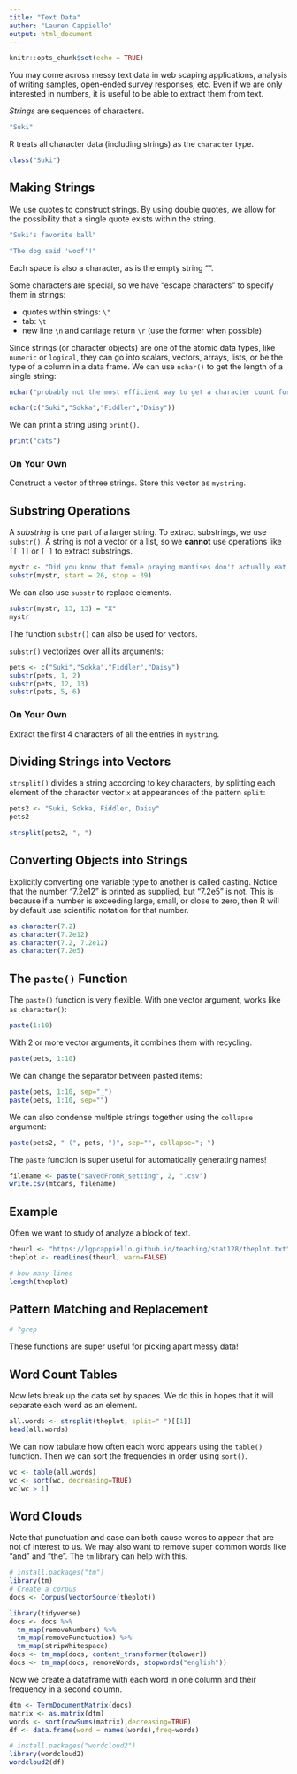 ---
title: "Text Data"
author: "Lauren Cappiello"
output: html_document
---

```{r setup, include=FALSE}
knitr::opts_chunk$set(echo = TRUE)
```

You may come across messy text data in web scaping applications, analysis of writing samples, open-ended survey responses, etc. Even if we are only interested in numbers, it is useful to be able to extract them from text.

*Strings* are sequences of characters.

```{r}
"Suki"
```

R treats all character data (including strings) as the `character` type. 

```{r}
class("Suki")
```

## Making Strings

We use quotes to construct strings. By using double quotes, we allow for the possibility that a single quote exists within the string.

```{r}
"Suki's favorite ball"
```

```{r}
"The dog said 'woof'!"
```

Each space is also a character, as is the empty string "".

Some characters are special, so we have "escape characters" to specify them in strings:

- quotes within strings: `\"` 
- tab: `\t` 
- new line `\n` and carriage return `\r` (use the former when possible)

Since strings (or character objects) are one of the atomic data types, like `numeric` or `logical`, they can go into scalars, vectors, arrays, lists, or be the type of a column in a data frame. We can use `nchar()` to get the length of a single string:

```{r}
nchar("probably not the most efficient way to get a character count for an essay")
```

```{r}
nchar(c("Suki","Sokka","Fiddler","Daisy"))
```

We can print a string using `print()`.

```{r}
print("cats")
```

### On Your Own

Construct a vector of three strings. Store this vector as `mystring`.

## Substring Operations

A *substring* is one part of a larger string. To extract substrings, we use `substr()`. A string is not a vector or a list, so we **cannot** use operations like `[[ ]]` or `[ ]` to extract substrings.

```{r}
mystr <- "Did you know that female praying mantises don't actually eat their mates in the wild?"
substr(mystr, start = 26, stop = 39)
```

We can also use `substr` to replace elements.

```{r}
substr(mystr, 13, 13) = "X"
mystr
```

The function `substr()` can also be used for vectors.

`substr()` vectorizes over all its arguments:

```{r}
pets <- c("Suki","Sokka","Fiddler","Daisy")
substr(pets, 1, 2)
substr(pets, 12, 13)
substr(pets, 5, 6)
```

### On Your Own

Extract the first 4 characters of all the entries in `mystring`.

## Dividing Strings into Vectors

`strsplit()` divides a string according to key characters, by splitting each element of the character vector `x` at appearances of the pattern `split`:

```{r}
pets2 <- "Suki, Sokka, Fiddler, Daisy"
pets2

strsplit(pets2, ", ")
```

## Converting Objects into Strings

Explicitly converting one variable type to another is called casting. Notice that the number “7.2e12” is printed as supplied, but “7.2e5” is not. This is because if a number is exceeding large, small, or close to zero, then R will by default use scientific notation for that number.

```{r}
as.character(7.2)
as.character(7.2e12)
as.character(7.2, 7.2e12)
as.character(7.2e5)
```

## The `paste()` Function

The `paste()` function is very flexible. With one vector argument, works like `as.character()`:

```{r}
paste(1:10)
```

With 2 or more vector arguments, it combines them with recycling.

```{r}
paste(pets, 1:10)
```

We can change the separator between pasted items:

```{r}
paste(pets, 1:10, sep="_")
paste(pets, 1:10, sep="")
```

We can also condense multiple strings together using the `collapse` argument:

```{r}
paste(pets2, " (", pets, ")", sep="", collapse="; ")
```

The `paste` function is super useful for automatically generating names!

```{r}
filename <- paste("savedFromR_setting", 2, ".csv")
write.csv(mtcars, filename)
```

## Example

Often we want to study of analyze a block of text.

```{r}
theurl <- "https://lgpcappiello.github.io/teaching/stat128/theplot.txt"
theplot <- readLines(theurl, warn=FALSE)

# how many lines
length(theplot)
```

## Pattern Matching and Replacement

```{r}
# ?grep
```

These functions are super useful for picking apart messy data! 

## Word Count Tables

Now lets break up the data set by spaces. We do this in hopes that it will separate each word as an element.

```{r}
all.words <- strsplit(theplot, split=" ")[[1]]
head(all.words)
```

We can now tabulate how often each word appears using the `table()` function. Then we can sort the frequencies in order using `sort()`.

```{r}
wc <- table(all.words)
wc <- sort(wc, decreasing=TRUE)
wc[wc > 1]
```

## Word Clouds

Note that punctuation and case can both cause words to appear that are not of interest to us. We may also want to remove super common words like "and" and "the". The `tm` library can help with this.

```{r}
# install.packages("tm")
library(tm)
# Create a corpus  
docs <- Corpus(VectorSource(theplot))
```

```{r}
library(tidyverse)
docs <- docs %>%
  tm_map(removeNumbers) %>%
  tm_map(removePunctuation) %>%
  tm_map(stripWhitespace)
docs <- tm_map(docs, content_transformer(tolower))
docs <- tm_map(docs, removeWords, stopwords("english"))
```
Now we create a dataframe with each word in one column and their frequency in a second column. 

```{r}
dtm <- TermDocumentMatrix(docs) 
matrix <- as.matrix(dtm) 
words <- sort(rowSums(matrix),decreasing=TRUE) 
df <- data.frame(word = names(words),freq=words)
```

```{r}
# install.packages("wordcloud2")
library(wordcloud2)
wordcloud2(df)
```